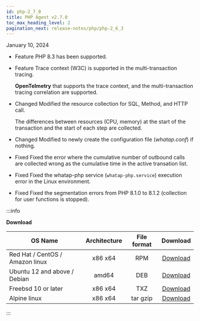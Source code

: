 ```yaml
---
id: php-2_7_0
title: PHP Agent v2.7.0
toc_max_heading_level: 2
pagination_next: release-notes/php/php-2_6_3
---
```


January 10, 2024

-   <Status>Feature</Status> PHP 8.3 has been supported.

-   <Status>Feature</Status> Trace context (W3C) is supported in the multi-transaction tracing.

    **OpenTelmetry** that supports the trace context, and the multi-transaction tracing correlation are supported.

-   <Status>Changed</Status> Modified the resource collection for SQL, Method, and HTTP call.

    The differences between resources (CPU, memory) at the start of the transaction and the start of each step are collected.

-   <Status>Changed</Status> Modified to newly create the configuration file (<em>whatap.conf</em>) if nothing.

-   <Status>Fixed</Status> Fixed the error where the cumulative number of outbound calls are collected wrong as the cumulative time in the active transation list.

-   <Status>Fixed</Status> Fixed the whatap-php service (<code>whatap-php.service</code>) execution error in the Linux environment.

-   <Status>Fixed</Status> Fixed the segmentation errors from PHP 8.1.0 to 8.1.2 (collection for user functions is stopped).

:::info

**Download**

| OS Name                         | Architecture | File format |                                    Download                                   |
| ------------------------------- | :----------: | :---------: | :---------------------------------------------------------------------------: |
| Red Hat / CentOS / Amazon linux |    x86 x64   |     RPM     | [Download](http://repo.whatap.io/centos/6/x86_64/whatap-php-2.7-0.x86_64.rpm) |
| Ubuntu 12 and above / Debian    |     amd64    |     DEB     |  [Download](http://repo.whatap.io/debian/unstable/whatap-php_2.7.0_amd64.deb) |
| Freebsd 10 or later             |    x86 x64   |     TXZ     |       [Download](http://repo.whatap.io/freebsd/10/whatap-php-2.7.0.txz)       |
| Alpine linux                    |    x86 x64   |   tar gzip  |    [Download](http://repo.whatap.io/alpine/x86_64/whatap-php-2.7.0.tar.gz)    |

:::
 
